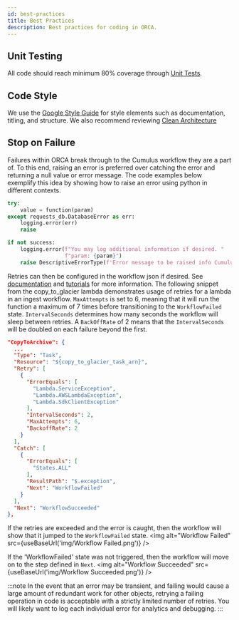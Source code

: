 ```yaml
---
id: best-practices
title: Best Practices
description: Best practices for coding in ORCA.
---
```



## Unit Testing
All code should reach minimum 80% coverage through [Unit Tests](unit-tests.md).

## Code Style
We use the [Google Style Guide](https://google.github.io/styleguide/pyguide.html) for style elements such as documentation, titling, and structure.
We also recommend reviewing [Clean Architecture](./clean-architecture.md)

## Stop on Failure
Failures within ORCA break through to the Cumulus workflow they are a part of.
To this end, raising an error is preferred over catching the error and returning a null value or error message.
The code examples below exemplify this idea by showing how to raise an error using python in different contexts.
```python
try:
    value = function(param)
except requests_db.DatabaseError as err:
    logging.error(err)
    raise
```
```python
if not success:
    logging.error(f"You may log additional information if desired. "
                  f"param: {param}")
    raise DescriptiveErrorType(f'Error message to be raised info Cumulus workflow.')
```
Retries can then be configured in the workflow json if desired. See
[documentation](https://docs.aws.amazon.com/step-functions/latest/dg/concepts-error-handling.html)
and
[tutorials](https://aws.amazon.com/getting-started/hands-on/handle-serverless-application-errors-step-functions-lambda/)
for more information.
The following snippet from the copy_to_glacier lambda demonstrates usage of retries for a lambda in an ingest workflow.
`MaxAttempts` is set to 6, meaning that it will run the function a maximum of 7 times before transitioning to the `WorkflowFailed` state.
`IntervalSeconds` determines how many seconds the workflow will sleep between retries.
A `BackOffRate` of 2 means that the `IntervalSeconds` will be doubled on each failure beyond the first.

```json
"CopyToArchive": {
  ...
  "Type": "Task",
  "Resource": "${copy_to_glacier_task_arn}",
  "Retry": [
    {
      "ErrorEquals": [
        "Lambda.ServiceException",
        "Lambda.AWSLambdaException",
        "Lambda.SdkClientException"
      ],
      "IntervalSeconds": 2,
      "MaxAttempts": 6,
      "BackoffRate": 2
    }
  ],
  "Catch": [
    {
      "ErrorEquals": [
        "States.ALL"
      ],
      "ResultPath": "$.exception",
      "Next": "WorkflowFailed"
    }
  ],
  "Next": "WorkflowSucceeded"
},
```
If the retries are exceeded and the error is caught, then the workflow will show that it jumped to the `WorkflowFailed` state.
<img alt="Workflow Failed" src={useBaseUrl('img/Workflow Failed.png')} />

If the 'WorkflowFailed' state was not triggered, then the workflow will move on to the step defined in `Next`.
<img alt="Workflow Succeeded" src={useBaseUrl('img/Workflow Succeeded.png')} />

:::note
In the event that an error may be transient, and failing would cause a large amount of redundant work for other objects, retrying a failing operation in code is acceptable with a strictly limited number of retries.
You will likely want to log each individual error for analytics and debugging.
:::